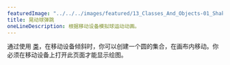 ---
featuredImage: "../../../images/featured/13_Classes_And_Objects-01_Shake_Ball_Bounce-thumbnail.png"
title: 晃动球弹跳
oneLineDescription: 根据移动设备模拟球运动动画。
---

通过使用 
<a href="https://p5js.org/reference/p5/class" target="_blank">类</a>，在移动设备倾斜时，你可以创建一个圆的集合，在画布内移动。你必须在移动设备上打开此页面才能显示绘图。